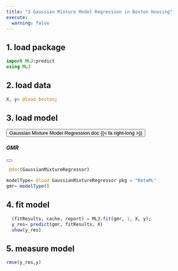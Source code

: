 ```yaml
---
title: "3 Gaussian Mixture Model Regression in Boston Housing"
execute:
  warning: false
---
```



## 1. load package
```julia
import MLJ:predict
using MLJ
```

## 2. load data
```julia
X, y= @load_boston;
```

## 3. load model 

<button class="btn btn-info rounded-2" type="button" data-bs-toggle="offcanvas" data-bs-target="#offcanvasRight" aria-controls="offcanvasRight">Gaussian Mixture Model Regression doc {{< fa right-long >}} </button>
<div class="offcanvas offcanvas-end " tabindex="-1" id="offcanvasRight" aria-labelledby="offcanvasRightLabel">
<div class="offcanvas-header">
<h5 id="offcanvasRightLabel">GMR</h5>
<button type="button" class="btn-close text-reset" data-bs-dismiss="offcanvas" aria-label="Close"></button>
</div>
<div class="offcanvas-body">
```julia
 @doc(GaussianMixtureRegressor)
```
</div>
</div>

```julia
modelType= @load GaussianMixtureRegressor pkg = "BetaML"
gmr= modelType()
```

## 4. fit model 
```julia
  (fitResults, cache, report) = MLJ.fit(gmr, 1, X, y);
  y_res= predict(gmr, fitResults, X)
  show(y_res)
```

## 5. measure model 
```julia
rmse(y_res,y)
```




